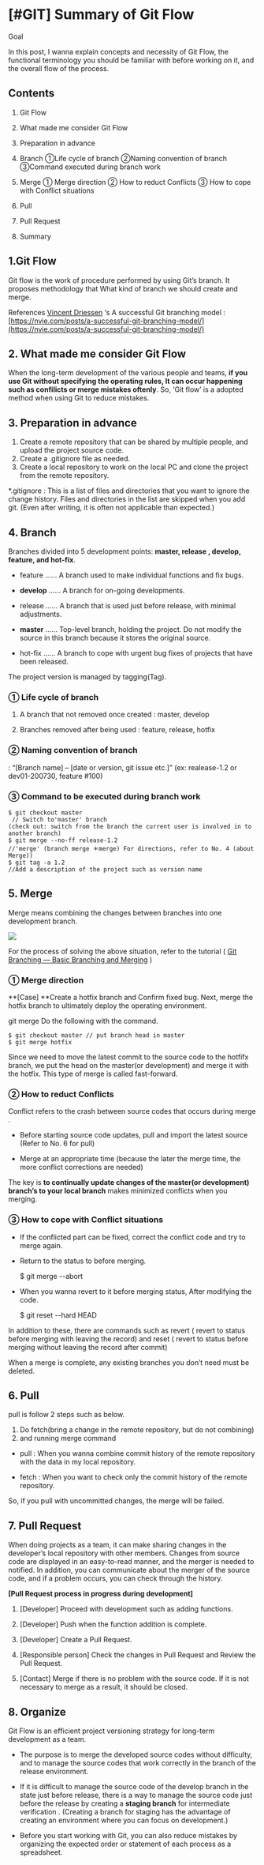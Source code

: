 
# [#GIT] Summary of Git Flow

Goal

In this post, I wanna explain concepts and necessity of Git Flow, the functional terminology you should be familiar with before working on it, and the overall flow of the process.

## Contents

1. Git Flow

1. What made me consider Git Flow

1. Preparation in advance

1. Branch
①Life cycle of branch
②Naming convention of branch
③Command executed during branch work

1. Merge
① Merge direction
② How to reduct Conflicts
③ How to cope with Conflict situations

1. Pull

1. Pull Request

1. Summary

## 1.Git Flow

Git flow is the work of procedure performed by using Git’s branch.
It proposes methodology that What kind of branch we should create and merge.

References
[Vincent Driessen](https://nvie.com/about/) ‘s A successful Git branching model
: [https://nvie.com/posts/a-successful-git-branching-model/](https://nvie.com/posts/a-successful-git-branching-model/)

## 2. What made me consider Git Flow

When the long-term development of the various people and teams, **if you use Git without specifying the operating rules, It can occur happening such as confilicts or merge mistakes oftenly**. So, ‘Git flow’ is a adopted method when using Git to reduce mistakes.

## 3. Preparation in advance

1) Create a remote repository that can be shared by multiple people, and upload the project source code.
2) Create a .gitignore file as needed.
3) Create a local repository to work on the local PC and clone the project from the remote repository.

*.gitignore
: This is a list of files and directories that you want to ignore the change history. Files and directories in the list are skipped when you add git. (Even after writing, it is often not applicable than expected.)

## 4. Branch

Branches divided into 5 development points: **master, release , develop, feature, and hot-fix**.

* feature
…… A branch used to make individual functions and fix bugs.

* **develop**
…… A branch for on-going developments.

* release
…… A branch that is used just before release, with minimal adjustments.

* **master**
…… Top-level branch, holding the project. Do not modify the source in this branch because it stores the original source.

* hot-fix
…… A branch to cope with urgent bug fixes of projects that have been released.

The project version is managed by tagging(Tag).

### ① Life cycle of branch

1. A branch that not removed once created
: master, develop

1. Branches removed after being used
: feature, release, hotfix

### ② Naming convention of branch

: “[Branch name] – [date or version, git issue etc.]”
(ex: realease-1.2 or dev01-200730, feature #100)

### ③ Command to be executed during branch work

    $ git checkout master 
     // Switch to'master' branch 
    (check out: switch from the branch the current user is involved in to another branch) 
    $ git merge --no-ff release-1.2 
    //'merge' (branch merge ＊merge) For directions, refer to No. 4 (about Merge)) 
    $ git tag -a 1.2 
    //Add a description of the project such as version name

## 5. Merge

Merge means combining the changes between branches into one development branch.

![](https://cdn-images-1.medium.com/max/NaN/1*b31hiO4ynbDLRrXWEFF4aQ.png)

For the process of solving the above situation, refer to the tutorial ( [Git Branching — Basic Branching and Merging](https://git-scm.com/book/en/v2/Git-Branching-Basic-Branching-and-Merging) )

### ① Merge direction

**[Case]
**Create a hotfix branch and Confirm fixed bug. Next, merge the hotfix branch to ultimately deploy the operating environment.

git merge Do the following with the command.

    $ git checkout master // put branch head in master 
    $ git merge hotfix

Since we need to move the latest commit to the source code to the hotfifx branch, we put the head on the master(or development) and merge it with the hotfix. This type of merge is called fast-forward.

### ② How to reduct Conflicts

Conflict refers to the crash between source codes that occurs during merge .

* Before starting source code updates, pull and import the latest source (Refer to No. 6 for pull)

* Merge at an appropriate time (because the later the merge time, the more conflict corrections are needed)

The key is **to continually update changes of the master(or development) branch’s to your local branch** makes minimized conflicts when you merging.

### ③ How to cope with Conflict situations

* <Basic> If the conflicted part can be fixed, correct the conflict code and try to merge again.

* Return to the status to before merging.

    $ git merge --abort

* When you wanna revert to it before merging status, After modifying the code.

    $ git reset --hard HEAD

In addition to these, there are commands such as revert ( revert to status before merging with leaving the record) and reset ( revert to status before merging without leaving the record after commit)

When a merge is complete, any existing branches you don’t need must be deleted.

## 6. Pull

pull is follow 2 steps such as below.
1) Do fetch(bring a change in the remote repository, but do not combining)
2) and running merge command

* pull : When you wanna combine commit history of the remote repository with the data in my local repository.

* fetch : When you want to check only the commit history of the remote repository.

So, if you pull with uncommitted changes, the merge will be failed.

## 7. Pull Request

When doing projects as a team, it can make sharing changes in the developer’s local repository with other members. Changes from source code are displayed in an easy-to-read manner, and the merger is needed to notified. In addition, you can communicate about the merger of the source code, and if a problem occurs, you can check through the history.

**[Pull Request process in progress during development]**

1. [Developer] Proceed with development such as adding functions.

1. [Developer] Push when the function addition is complete.

1. [Developer] Create a Pull Request.

1. [Responsible person] Check the changes in Pull Request and Review the Pull Request.

1. [Contact] Merge if there is no problem with the source code.
If it is not necessary to merge as a result, it should be closed.

## 8. Organize

Git Flow is an efficient project versioning strategy for long-term development as a team.

* The purpose is to merge the developed source codes without difficulty, and to manage the source codes that work correctly in the branch of the release environment.

* If it is difficult to manage the source code of the develop branch in the state just before release, there is a way to manage the source code just before the release by creating a **staging branch** for intermediate verification .
(Creating a branch for staging has the advantage of creating an environment where you can focus on development.)

* Before you start working with Git, you can also reduce mistakes by organizing the expected order or statement of each process as a spreadsheet.
